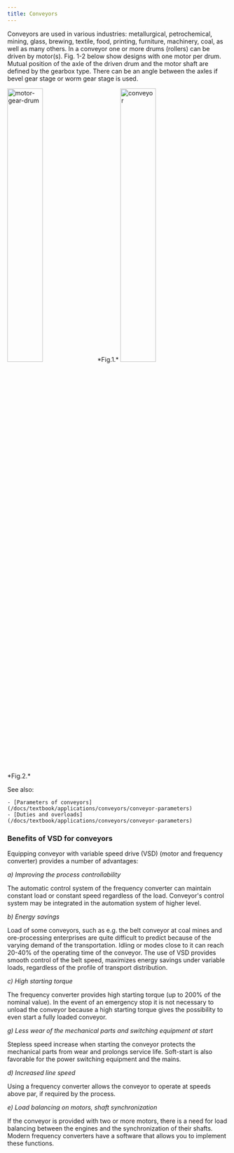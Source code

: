 ```yaml
---
title: Conveyors
---
```


Conveyors are used in various industries: metallurgical, petrochemical, mining, glass, brewing, textile, food, printing, furniture, machinery, coal, as well as many others. In a conveyor one or more drums (rollers) can be driven by motor(s). Fig. 1-2 below show designs with one motor per drum. 
Mutual position of the axle of the driven drum and the motor shaft are defined by the gearbox type. There can be an angle between the axles if bevel gear stage or worm gear stage is used.


<img src={mgdImage.src} alt="motor-gear-drum" width="40%" height="40%" />
*Fig.1.*


<img src={convImage.src} alt="conveyor" width="40%" height="40%" />
*Fig.2.*

See also:

    - [Parameters of conveyors](/docs/textbook/applications/conveyors/conveyor-parameters)
    - [Duties and overloads](/docs/textbook/applications/conveyors/conveyor-parameters)

### Benefits of VSD for conveyors

Equipping conveyor with variable speed drive (VSD) (motor and frequency converter) provides a number of advantages:

*a) Improving the process controllability*

The automatic control system of the frequency converter can maintain constant load or constant speed regardless of the load. Conveyor's control system may be integrated in the automation system of higher level.

*b) Energy savings*

Load of some conveyors, such as e.g. the belt conveyor at coal mines and ore-processing enterprises are quite difficult to predict because of the varying demand of the transportation. Idling or modes close to it can reach 20-40% of the operating time of the conveyor. The use of VSD provides smooth control of the belt speed, maximizes energy savings under variable loads, regardless of the profile of transport distribution.

*c) High starting torque*

The frequency converter provides high starting torque (up to 200% of the nominal value). In the event of an emergency stop it is not necessary to unload the conveyor because a high starting torque gives the possibility to even start a fully loaded conveyor.

*g) Less wear of the mechanical parts and switching equipment at start*

Stepless speed increase when starting the conveyor protects the mechanical parts from wear and prolongs service life. Soft-start is also favorable for the power switching equipment and the mains.

*d) Increased line speed*

Using a frequency converter allows the conveyor to operate at speeds above par, if required by the process.

*e) Load balancing on motors, shaft synchronization*

If the conveyor is provided with two or more motors, there is a need for load balancing between the engines and the synchronization of their shafts. Modern frequency converters have a software that allows you to implement these functions.
